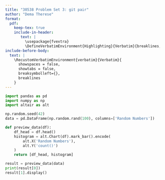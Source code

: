 ```yaml
---
title: "30538 Problem Set 3: git pair"
author: "Dema Therese"
format: 
  pdf:
    keep-tex: true
    include-in-header: 
       text: |
         \usepackage{fvextra}
         \DefineVerbatimEnvironment{Highlighting}{Verbatim}{breaklines,commandchars=\\\{\}}
include-before-body:
  text: |
    \RecustomVerbatimEnvironment{verbatim}{Verbatim}{
      showspaces = false,
      showtabs = false,
      breaksymbolleft={},
      breaklines
    }
---
```


```python
import pandas as pd
import numpy as np
import altair as alt

np.random.seed(42)
data = pd.DataFrame(np.random.rand(100), columns=['Random Numbers'])

def preview_data(df):
    df_head = df.head()
    histogram = alt.Chart(df).mark_bar().encode(
        alt.X('Random Numbers'),
        alt.Y('count()')
    )
    return [df_head, histogram]

result = preview_data(data)
print(result[0]) 
result[1].display()  
```
